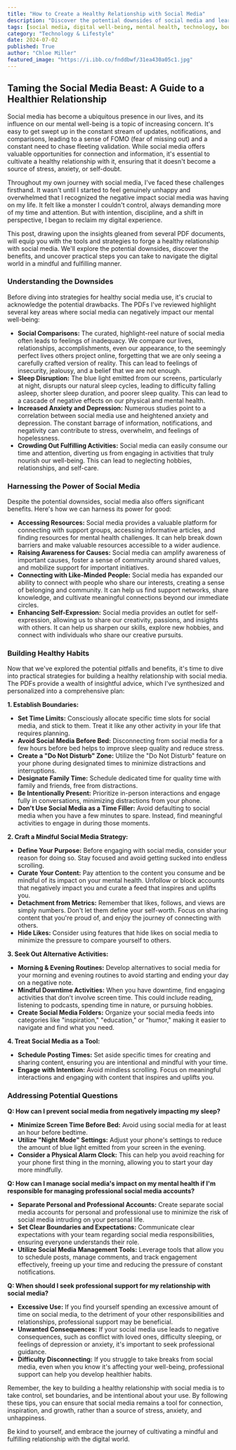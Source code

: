 ```yaml
---
title: "How to Create a Healthy Relationship with Social Media"
description: "Discover the potential downsides of social media and learn how to cultivate a healthier relationship with it. This guide outlines practical strategies for setting boundaries, minimizing negative impacts, and harnessing the benefits of social media. Explore tips for managing time, curating content, and finding alternative activities."
tags: [social media, digital well-being, mental health, technology, boundaries, mindfulness, screen time, social media addiction, online habits, healthy lifestyle]
category: "Technology & Lifestyle"
date: 2024-07-02
published: True
author: "Chloe Miller"
featured_image: "https://i.ibb.co/fnddbwf/31ea430a05c1.jpg"
---
```


## Taming the Social Media Beast: A Guide to a Healthier Relationship

Social media has become a ubiquitous presence in our lives, and its influence on our mental well-being is a topic of increasing concern. It's easy to get swept up in the constant stream of updates, notifications, and comparisons, leading to a sense of FOMO (fear of missing out) and a constant need to chase fleeting validation.  While social media offers valuable opportunities for connection and information, it's essential to cultivate a healthy relationship with it, ensuring that it doesn't become a source of stress, anxiety, or self-doubt.  

Throughout my own journey with social media, I've faced these challenges firsthand.  It wasn't until I started to feel genuinely unhappy and overwhelmed that I recognized the negative impact social media was having on my life.  It felt like a monster I couldn't control, always demanding more of my time and attention.  But with intention, discipline, and a shift in perspective, I began to reclaim my digital experience. 

This post, drawing upon the insights gleaned from several PDF documents, will equip you with the tools and strategies to forge a healthy relationship with social media.  We'll explore the potential downsides, discover the benefits, and uncover practical steps you can take to navigate the digital world in a mindful and fulfilling manner.

### Understanding the Downsides

Before diving into strategies for healthy social media use, it's crucial to acknowledge the potential drawbacks.  The PDFs I've reviewed highlight several key areas where social media can negatively impact our mental well-being:

* **Social Comparisons:**  The curated, highlight-reel nature of social media often leads to feelings of inadequacy. We compare our lives, relationships, accomplishments, even our appearance, to the seemingly perfect lives others project online, forgetting that we are only seeing a carefully crafted version of reality. This can lead to feelings of insecurity, jealousy, and a belief that we are not enough.
* **Sleep Disruption:**  The blue light emitted from our screens, particularly at night, disrupts our natural sleep cycles, leading to difficulty falling asleep, shorter sleep duration, and poorer sleep quality. This can lead to a cascade of negative effects on our physical and mental health.
* **Increased Anxiety and Depression:**  Numerous studies point to a correlation between social media use and heightened anxiety and depression. The constant barrage of information, notifications, and negativity can contribute to stress, overwhelm, and feelings of hopelessness.
* **Crowding Out Fulfilling Activities:**  Social media can easily consume our time and attention, diverting us from engaging in activities that truly nourish our well-being.  This can lead to neglecting hobbies, relationships, and self-care.

### Harnessing the Power of Social Media

Despite the potential downsides, social media also offers significant benefits.  Here's how we can harness its power for good:

* **Accessing Resources:**  Social media provides a valuable platform for connecting with support groups, accessing informative articles, and finding resources for mental health challenges.  It can help break down barriers and make valuable resources accessible to a wider audience.
* **Raising Awareness for Causes:**  Social media can amplify awareness of important causes, foster a sense of community around shared values, and mobilize support for important initiatives. 
* **Connecting with Like-Minded People:**  Social media has expanded our ability to connect with people who share our interests, creating a sense of belonging and community.  It can help us find support networks, share knowledge, and cultivate meaningful connections beyond our immediate circles.
* **Enhancing Self-Expression:**  Social media provides an outlet for self-expression, allowing us to share our creativity, passions, and insights with others. It can help us sharpen our skills, explore new hobbies, and connect with individuals who share our creative pursuits.

### Building Healthy Habits

Now that we've explored the potential pitfalls and benefits, it's time to dive into practical strategies for building a healthy relationship with social media.  The PDFs provide a wealth of insightful advice, which I've synthesized and personalized into a comprehensive plan:

**1. Establish Boundaries:**
* **Set Time Limits:**  Consciously allocate specific time slots for social media, and stick to them.  Treat it like any other activity in your life that requires planning.  
* **Avoid Social Media Before Bed:**  Disconnecting from social media for a few hours before bed helps to improve sleep quality and reduce stress. 
* **Create a "Do Not Disturb" Zone:**  Utilize the "Do Not Disturb" feature on your phone during designated times to minimize distractions and interruptions.
* **Designate Family Time:**  Schedule dedicated time for quality time with family and friends, free from distractions.  
* **Be Intentionally Present:**  Prioritize in-person interactions and engage fully in conversations, minimizing distractions from your phone.
* **Don't Use Social Media as a Time Filler:**  Avoid defaulting to social media when you have a few minutes to spare.  Instead, find meaningful activities to engage in during those moments.

**2. Craft a Mindful Social Media Strategy:**
* **Define Your Purpose:**  Before engaging with social media, consider your reason for doing so.  Stay focused and avoid getting sucked into endless scrolling.
* **Curate Your Content:**  Pay attention to the content you consume and be mindful of its impact on your mental health.  Unfollow or block accounts that negatively impact you and curate a feed that inspires and uplifts you. 
* **Detachment from Metrics:**  Remember that likes, follows, and views are simply numbers.  Don't let them define your self-worth. Focus on sharing content that you're proud of, and enjoy the journey of connecting with others.
* **Hide Likes:**  Consider using features that hide likes on social media to minimize the pressure to compare yourself to others.

**3.  Seek Out Alternative Activities:**
* **Morning & Evening Routines:**  Develop alternatives to social media for your morning and evening routines to avoid starting and ending your day on a negative note.
* **Mindful Downtime Activities:**  When you have downtime, find engaging activities that don't involve screen time. This could include reading, listening to podcasts, spending time in nature, or pursuing hobbies.
* **Create Social Media Folders:**  Organize your social media feeds into categories like "inspiration," "education," or "humor," making it easier to navigate and find what you need.

**4.  Treat Social Media as a Tool:**
* **Schedule Posting Times:**  Set aside specific times for creating and sharing content, ensuring you are intentional and mindful with your time.
* **Engage with Intention:**  Avoid mindless scrolling.  Focus on meaningful interactions and engaging with content that inspires and uplifts you. 

###  Addressing Potential Questions

**Q: How can I prevent social media from negatively impacting my sleep?**

* **Minimize Screen Time Before Bed:**  Avoid using social media for at least an hour before bedtime.  
* **Utilize "Night Mode" Settings:**  Adjust your phone's settings to reduce the amount of blue light emitted from your screen in the evening.
* **Consider a Physical Alarm Clock:**  This can help you avoid reaching for your phone first thing in the morning, allowing you to start your day more mindfully.

**Q:  How can I manage social media's impact on my mental health if I'm responsible for managing professional social media accounts?**

* **Separate Personal and Professional Accounts:**  Create separate social media accounts for personal and professional use to minimize the risk of social media intruding on your personal life.
* **Set Clear Boundaries and Expectations:**  Communicate clear expectations with your team regarding social media responsibilities, ensuring everyone understands their role.
* **Utilize Social Media Management Tools:**  Leverage tools that allow you to schedule posts, manage comments, and track engagement effectively, freeing up your time and reducing the pressure of constant notifications. 

**Q:  When should I seek professional support for my relationship with social media?**

* **Excessive Use:**  If you find yourself spending an excessive amount of time on social media, to the detriment of your other responsibilities and relationships, professional support may be beneficial.
* **Unwanted Consequences:**  If your social media use leads to negative consequences, such as conflict with loved ones, difficulty sleeping, or feelings of depression or anxiety, it's important to seek professional guidance.
* **Difficulty Disconnecting:**  If you struggle to take breaks from social media, even when you know it's affecting your well-being, professional support can help you develop healthier habits.

Remember, the key to building a healthy relationship with social media is to take control, set boundaries, and be intentional about your use.  By following these tips, you can ensure that social media remains a tool for connection, inspiration, and growth, rather than a source of stress, anxiety, and unhappiness.  

Be kind to yourself, and embrace the journey of cultivating a mindful and fulfilling relationship with the digital world. 

